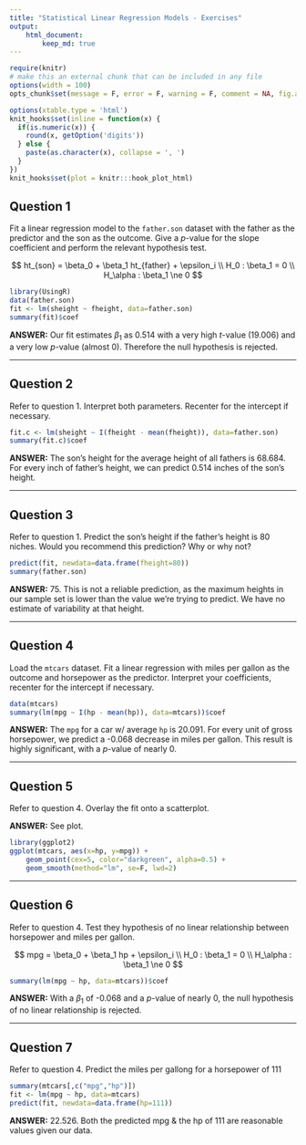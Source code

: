 ```yaml
---
title: "Statistical Linear Regression Models - Exercises"
output:
    html_document:
        keep_md: true
---
```


```r
require(knitr)
# make this an external chunk that can be included in any file
options(width = 100)
opts_chunk$set(message = F, error = F, warning = F, comment = NA, fig.align = 'center', dpi = 100, tidy = F, cache.path = '.cache/', fig.path = 'fig/')

options(xtable.type = 'html')
knit_hooks$set(inline = function(x) {
  if(is.numeric(x)) {
    round(x, getOption('digits'))
  } else {
    paste(as.character(x), collapse = ', ')
  }
})
knit_hooks$set(plot = knitr:::hook_plot_html)
```

## Question 1

Fit a linear regression model to the `father.son` dataset with the father as the predictor and the son as the outcome. Give a $p$-value for the slope coefficient and perform the relevant hypothesis test.

$$
ht_{son} = \beta_0 + \beta_1 ht_{father} + \epsilon_i \\
H_0 : \beta_1 = 0 \\
H_\alpha : \beta_1 \ne 0
$$

```r
library(UsingR)
data(father.son)
fit <- lm(sheight ~ fheight, data=father.son)
summary(fit)$coef
```

**ANSWER:** Our fit estimates $\beta_1$ as 0.514 with a very high $t$-value (19.006) and a very low $p$-value (almost 0). Therefore the null hypothesis is rejected.

---

## Question 2

Refer to question 1. Interpret both parameters. Recenter for the intercept if necessary.

```r
fit.c <- lm(sheight ~ I(fheight - mean(fheight)), data=father.son)
summary(fit.c)$coef
```

**ANSWER:** The son's height for the average height of all fathers is 68.684. For every inch of father's height, we can predict 0.514 inches of the son's height.

---

## Question 3

Refer to question 1. Predict the son's height if the father's height is 80 niches. Would you recommend this prediction? Why or why not?

```r
predict(fit, newdata=data.frame(fheight=80))
summary(father.son)
```

**ANSWER:** 75. This is not a reliable prediction, as the maximum heights in our sample set is lower than the value we're trying to predict. We have no estimate of variability at that height.

---

## Question 4

Load the `mtcars` dataset. Fit a linear regression with miles per gallon as the outcome and horsepower as the predictor. Interpret your coefficients, recenter for the intercept if necessary.

```r
data(mtcars)
summary(lm(mpg ~ I(hp - mean(hp)), data=mtcars))$coef
```

**ANSWER:** The `mpg` for a car w/ average `hp` is 20.091. For every unit of gross horsepower, we predict a -0.068 decrease in miles per gallon. This result is highly significant, with a $p$-value of nearly 0.

---

## Question 5

Refer to question 4. Overlay the fit onto a scatterplot.

**ANSWER:** See plot.

```r
library(ggplot2)
ggplot(mtcars, aes(x=hp, y=mpg)) +
    geom_point(cex=5, color="darkgreen", alpha=0.5) +
    geom_smooth(method="lm", se=F, lwd=2)
```

---

## Question 6

Refer to question 4. Test they hypothesis of no linear relationship between horsepower and miles per gallon.

$$
mpg = \beta_0 + \beta_1 hp + \epsilon_i \\
H_0 : \beta_1 = 0 \\
H_\alpha : \beta_1 \ne 0
$$

```r
summary(lm(mpg ~ hp, data=mtcars))$coef
```

**ANSWER:** With a $\beta_1$ of -0.068 and a $p$-value of nearly 0, the null hypothesis of no linear relationship is rejected.

---

## Question 7

Refer to question 4. Predict the miles per gallong for a horsepower of 111

```r
summary(mtcars[,c("mpg","hp")])
fit <- lm(mpg ~ hp, data=mtcars)
predict(fit, newdata=data.frame(hp=111))
```

**ANSWER:** 22.526. Both the predicted mpg & the hp of 111 are reasonable values given our data.